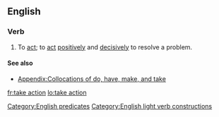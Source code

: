 ==English==

===Verb===
{{en-verb|inf=to [[take]] [[action]]|takes action|taking action|took action|taken action}}

# To [[act]]; to [[act]] [[positively]] and [[decisively]] to resolve a problem.

====See also====
*[[Appendix:Collocations of do, have, make, and take]]

[[Category:English predicates]]
[[Category:English light verb constructions]]
[[fr:take action]]
[[lo:take action]]